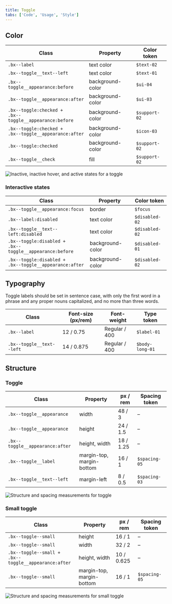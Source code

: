 ```yaml
---
title: Toggle
tabs: ['Code', 'Usage', 'Style']
---
```


## Color

| Class                                                          | Property         | Color token   |
| -------------------------------------------------------------- | ---------------- | ------------- |
| `.bx--label`                                                   | text color       | `$text-02`    |
| `.bx--toggle__text--left`                                      | text color       | `$text-01`    |
| `.bx--toggle__appearance:before`                               | background-color | `$ui-04`      |
| `.bx--toggle__appearance:after`                                | background-color | `$ui-03`      |
| `.bx--toggle:checked +` <br/> `.bx--toggle__appearance:before` | background-color | `$support-02` |
| `.bx--toggle:checked +` <br/> `.bx--toggle__appearance:after`  | background-color | `$icon-03`    |
| `.bx--toggle:checked`                                          | background-color | `$support-02` |
| `.bx--toggle__check`                                           | fill             | `$support-02` |

<div className="image--fixed">

![Inactive, inactive hover, and active states for a toggle](images/toggle-style-1.png)

</div>

<Caption></Caption>

### Interactive states

| Class                                                           | Property         | Color token    |
| --------------------------------------------------------------- | ---------------- | -------------- |
| `.bx--toggle__appearance:focus`                                 | border           | `$focus`       |
| `.bx--label:disabled`                                           | text color       | `$disabled-02` |
| `.bx--toggle__text--left:disabled`                              | text color       | `$disabled-02` |
| `.bx--toggle:disabled +` <br/> `.bx--toggle__appearance:before` | background-color | `$disabled-01` |
| `.bx--toggle:disabled +` <br/> `.bx--toggle__appearance:after`  | background-color | `$disabled-02` |

## Typography

Toggle labels should be set in sentence case, with only the first word in a phrase and any proper nouns capitalized, and no more than three words.

| Class                     | Font-size (px/rem) | Font-weight   | Type token      |
| ------------------------- | ------------------ | ------------- | --------------- |
| `.bx--label`              | 12 / 0.75          | Regular / 400 | `$label-01`     |
| `.bx--toggle__text--left` | 14 / 0.875         | Regular / 400 | `$body-long-01` |

## Structure

### Toggle

| Class                           | Property                  | px / rem  | Spacing token |
| ------------------------------- | ------------------------- | --------- | ------------- |
| `.bx--toggle__appearance`       | width                     | 48 / 3    | –             |
| `.bx--toggle__appearance`       | height                    | 24 / 1.5  | –             |
| `.bx--toggle__appearance:after` | height, width             | 18 / 1.25 | –             |
| `.bx--toggle__label`            | margin-top, margin-bottom | 16 / 1    | `$spacing-05` |
| `.bx--toggle__text--left`       | margin-left               | 8 / 0.5   | `$spacing-03` |

<div className="image--fixed">

![Structure and spacing measurements for toggle](images/toggle-style-2.png)

</div>

<Caption></Caption>

### Small toggle

| Class                                                        | Property                  | px / rem   | Spacing token |
| ------------------------------------------------------------ | ------------------------- | ---------- | ------------- |
| `.bx--toggle--small`                                         | height                    | 16 / 1     | –             |
| `.bx--toggle--small`                                         | width                     | 32 / 2     | –             |
| `.bx--toggle--small +` <br/> `.bx--toggle__appearance:after` | height, width             | 10 / 0.625 | –             |
| `.bx--toggle--small`                                         | margin-top, margin-bottom | 16 / 1     | `$spacing-05` |

<div className="image--fixed">

![Structure and spacing measurements for small toggle](images/toggle-style-3.png)

</div>

<Caption></Caption>
